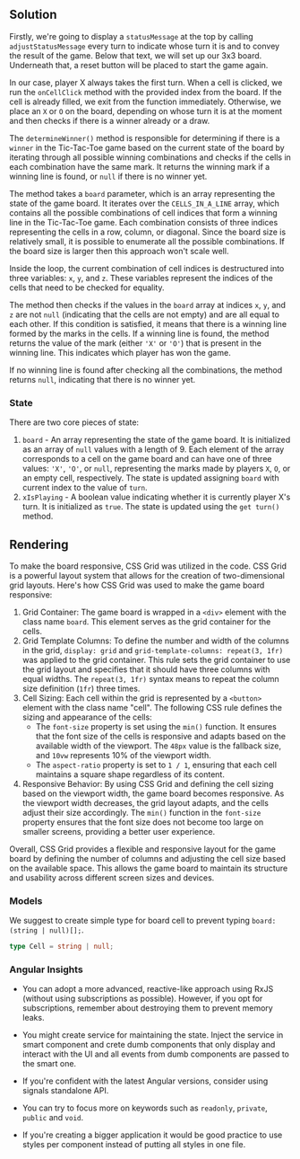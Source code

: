 
## Solution

Firstly, we're going to display a `statusMessage` at the top by calling `adjustStatusMessage` every turn to indicate whose turn it is and to convey
the result of the game. Below that text, we will set up our 3x3 board. Underneath that, a reset button will be placed
to start the game again.

In our case, player X always takes the first turn. When a cell is clicked, we run the `onCellClick` method with the
provided index from the board. If the cell is already filled, we exit from the function immediately. Otherwise,
we place an `X` or `O` on the board, depending on whose turn it is at the moment and then checks if there is a winner
already or a draw.

The `determineWinner()` method is responsible for determining if there is a `winner` in the Tic-Tac-Toe game based on
the current state of the board by iterating through all possible winning combinations and checks if the cells in each
combination have the same mark. It returns the winning mark if a winning line is found, or `null` if there is no winner
yet.

The method takes a `board` parameter, which is an array representing the state of the game board. It iterates over
the `CELLS_IN_A_LINE` array, which contains all the possible combinations of cell indices that form a winning line in
the Tic-Tac-Toe game. Each combination consists of three indices representing the cells in a row, column, or diagonal.
Since the board size is relatively small, it is possible to enumerate all the possible combinations. If the board size
is larger then this approach won't scale well.

Inside the loop, the current combination of cell indices is destructured into three variables: `x`, `y`, and `z`.
These variables represent the indices of the cells that need to be checked for equality.

The method then checks if the values in the `board` array at indices `x`, `y`, and `z` are not `null` (indicating
that the cells are not empty) and are all equal to each other. If this condition is satisfied, it means that there is
a winning line formed by the marks in the cells. If a winning line is found, the method returns the value of the mark
(either `'X'` or `'O'`) that is present in the winning line. This indicates which player has won the game.

If no winning line is found after checking all the combinations, the method returns `null`, indicating that there is no winner yet.

### State

There are two core pieces of state:

1. `board` - An array representing the state of the game board. It is initialized as an array of `null` values with a
 length of 9. Each element of the array corresponds to a cell on the game board and can have one of three values: `'X'`,
  `'O'`, or `null`, representing the marks made by players `X`, `O`, or an empty cell, respectively. The state is updated
  assigning `board` with current index to the value of `turn`.
1. `xIsPlaying` - A boolean value indicating whether it is currently player X's turn. It is initialized as `true`. The
 state is updated using the `get turn()` method.

## Rendering

To make the board responsive, CSS Grid was utilized in the code. CSS Grid is a powerful layout system that allows for the creation of two-dimensional grid layouts. Here's how CSS Grid was used to make the game board responsive:

1. Grid Container: The game board is wrapped in a `<div>` element with the class name `board`. This element serves as the grid container for the cells.
1. Grid Template Columns: To define the number and width of the columns in the grid, `display: grid` and `grid-template-columns: repeat(3, 1fr)` was applied to the grid container. This rule sets the grid container to use the grid layout and specifies that it should have three columns with equal widths. The `repeat(3, 1fr)` syntax means to repeat the column size definition (`1fr`) three times.
1. Cell Sizing: Each cell within the grid is represented by a `<button>` element with the class name "cell". The following CSS rule defines the sizing and appearance of the cells:
   - The `font-size` property is set using the `min()` function. It ensures that the font size of the cells is responsive and adapts based on the available width of the viewport. The `48px` value is the fallback size, and `10vw` represents 10% of the viewport width.
   - The `aspect-ratio` property is set to `1 / 1`, ensuring that each cell maintains a square shape regardless of its content.
1. Responsive Behavior: By using CSS Grid and defining the cell sizing based on the viewport width, the game board becomes responsive. As the viewport width decreases, the grid layout adapts, and the cells adjust their size accordingly. The `min()` function in the `font-size` property ensures that the font size does not become too large on smaller screens, providing a better user experience.

Overall, CSS Grid provides a flexible and responsive layout for the game board by defining the number of columns and adjusting the cell size based on the available space. This allows the game board to maintain its structure and usability across different screen sizes and devices.

### Models

We suggest to create simple type for board cell to prevent typing `board: (string | null)[];`.

```typescript
type Cell = string | null;
```

### Angular Insights

- You can adopt a more advanced, reactive-like approach using RxJS (without using subscriptions as possible).
However, if you opt for subscriptions, remember about destroying them to prevent memory leaks.

- You might create service for maintaining the state. Inject the service in smart component and crete dumb components
that only display and interact with the UI and all events from dumb components are passed to the smart one.

- If you're confident with the latest Angular versions, consider using signals standalone API.

- You can try to focus more on keywords such as `readonly`, `private`, `public` and `void`.

- If you're creating a bigger application it would be good practice to use styles per component instead of putting all
styles in one file.

<TestCases />
<A11y />
